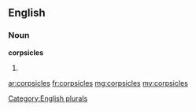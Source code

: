 ==English==

===Noun===
'''corpsicles'''

# {{plural of|corpsicle}}

[[Category:English plurals]]

[[ar:corpsicles]]
[[fr:corpsicles]]
[[mg:corpsicles]]
[[my:corpsicles]]